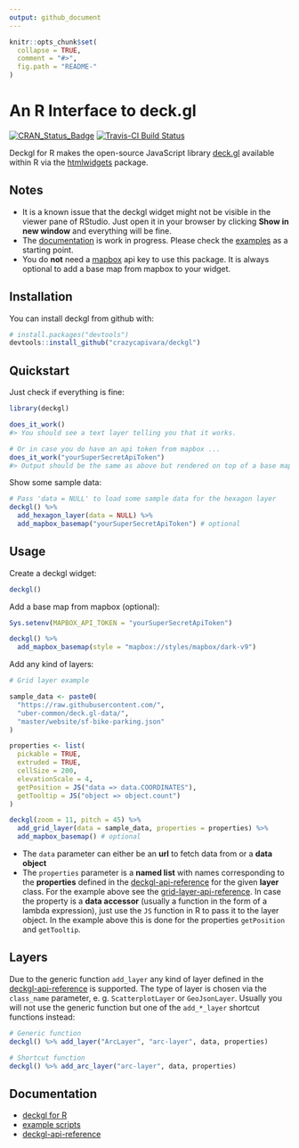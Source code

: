 ```yaml
---
output: github_document
---
```


<!-- README.md is generated from README.Rmd. Please edit that file -->

```r
knitr::opts_chunk$set(
  collapse = TRUE,
  comment = "#>",
  fig.path = "README-"
)
```

# An R Interface to deck.gl

[![CRAN_Status_Badge](https://www.r-pkg.org/badges/version/deckgl)](https://cran.r-project.org/package=deckgl) [![Travis-CI Build Status](https://travis-ci.org/crazycapivara/deckgl.svg?branch=master)](https://travis-ci.org/crazycapivara/deckgl)

Deckgl for R makes the open-source JavaScript library [deck.gl](https://deck.gl/) available within R via the [htmlwidgets](https://www.htmlwidgets.org/) package. 

## Notes

* It is a known issue that the deckgl widget might not be visible in the viewer pane of RStudio. Just open it in your browser by clicking __Show in new window__ and everything will be fine.
* The [documentation](https://crazycapivara.github.io/deckgl/) is work in progress. Please check the [examples](https://github.com/crazycapivara/deckgl/tree/master/inst/examples) as a starting point.
* You do __not__ need a [mapbox](https://www.mapbox.com/) api key to use this package. It is always optional to add a base map from mapbox to your widget.

## Installation

You can install deckgl from github with:

```r
# install.packages("devtools")
devtools::install_github("crazycapivara/deckgl")
```

## Quickstart

Just check if everything is fine:

```r
library(deckgl)

does_it_work()
#> You should see a text layer telling you that it works.

# Or in case you do have an api token from mapbox ...
does_it_work("yourSuperSecretApiToken")
#> Output should be the same as above but rendered on top of a base map from mapbox.
```

Show some sample data:

```r
# Pass 'data = NULL' to load some sample data for the hexagon layer
deckgl() %>%
  add_hexagon_layer(data = NULL) %>%
  add_mapbox_basemap("yourSuperSecretApiToken") # optional
```

## Usage

Create a deckgl widget:

```r
deckgl()
```

Add a base map from mapbox (optional):

```r
Sys.setenv(MAPBOX_API_TOKEN = "yourSuperSecretApiToken")

deckgl() %>%
  add_mapbox_basemap(style = "mapbox://styles/mapbox/dark-v9")
```

Add any kind of layers:

```r
# Grid layer example

sample_data <- paste0(
  "https://raw.githubusercontent.com/",
  "uber-common/deck.gl-data/",
  "master/website/sf-bike-parking.json"
)

properties <- list(
  pickable = TRUE,
  extruded = TRUE,
  cellSize = 200,
  elevationScale = 4,
  getPosition = JS("data => data.COORDINATES"),
  getTooltip = JS("object => object.count")
)

deckgl(zoom = 11, pitch = 45) %>%
  add_grid_layer(data = sample_data, properties = properties) %>%
  add_mapbox_basemap() # optional
```

- The `data` parameter can either be an __url__ to fetch data from or a __data object__
- The `properties` parameter is a __named list__ with names corresponding to the __properties__ defined in the [deckgl-api-reference](https://deck.gl/#/documentation/deckgl-api-reference) for the given __layer__ class. For the example above see the [grid-layer-api-reference](https://deck.gl/#/documentation/deckgl-api-reference/layers/grid-layer).
In case the property is a __data accessor__ (usually a function in the form of a lambda expression), just use the `JS` function in R to pass it to the layer object. In the example above this is done for the properties `getPosition` and `getTooltip`.

## Layers

Due to the generic function `add_layer` any kind of layer defined in the [deckgl-api-reference](https://deck.gl/#/documentation/deckgl-api-reference) is supported. The type of layer is chosen via the `class_name` parameter, e. g. `ScatterplotLayer` or `GeoJsonLayer`. Usually you will not use the generic function but one of the `add_*_layer` shortcut functions instead:

```r
# Generic function
deckgl() %>% add_layer("ArcLayer", "arc-layer", data, properties)

# Shortcut function
deckgl() %>% add_arc_layer("arc-layer", data, properties)
```

## Documentation

- [deckgl for R](https://crazycapivara.github.io/deckgl/)
- [example scripts](https://github.com/crazycapivara/deckgl/tree/master/inst/examples)
- [deckgl-api-reference](https://deck.gl/#/documentation/deckgl-api-reference)
